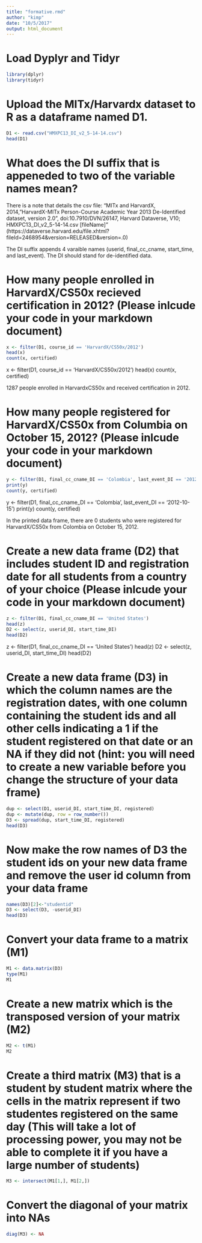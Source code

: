 ```yaml
---
title: "formative.rmd"
author: "kimp"
date: "10/5/2017"
output: html_document
---
```


# Load Dyplyr and Tidyr

```r
library(dplyr)
library(tidyr)
```


# Upload the MITx/Harvardx dataset to R as a dataframe named D1.

```r
D1 <- read.csv("HMXPC13_DI_v2_5-14-14.csv")
head(D1)
```

# What does the DI suffix that is appeneded to two of the variable names mean?

There is a note that details the csv file: 
"MITx and HarvardX, 2014, "HarvardX-MITx Person-Course Academic Year 2013 De-Identified dataset, version 2.0", doi:10.7910/DVN/26147, Harvard Dataverse, V10; HMXPC13_DI_v2_5-14-14.csv [fileName]"
(https://dataverse.harvard.edu/file.xhtml?fileId=2468954&version=RELEASED&version=.0)

The DI suffix appends 4 varaible names (userid, final_cc_cname, start_time, and last_event). The DI should stand for de-identified data.

# How many people enrolled in HarvardX/CS50x recieved certification in 2012? (Please inlcude your code in your markdown document)

```r
x <- filter(D1, course_id == 'HarvardX/CS50x/2012')
head(x)
count(x, certified)
```

x <- filter(D1, course_id == 'HarvardX/CS50x/2012')
head(x)
count(x, certified)

1287 people enrolled in HarvardxCS50x and received certification in 2012.

# How many people registered for HarvardX/CS50x from Columbia on October 15, 2012? (Please inlcude your code in your markdown document)

```r
y <- filter(D1, final_cc_cname_DI == 'Colombia', last_event_DI == '2012-10-15')
print(y)
count(y, certified)
```

y <- filter(D1, final_cc_cname_DI == 'Colombia', last_event_DI == '2012-10-15')
print(y)
count(y, certified)

In the printed data frame, there are 0 students who were registered for HarvardX/CS50x from Colombia on October 15, 2012.

# Create a new data frame (D2) that includes student ID and registration date for all students from a country of your choice (Please inlcude your code in your markdown document)

```r
z <- filter(D1, final_cc_cname_DI == 'United States')
head(z)
D2 <- select(z, userid_DI, start_time_DI)
head(D2)
```

z <- filter(D1, final_cc_cname_DI == 'United States')
head(z)
D2 <- select(z, userid_DI, start_time_DI)
head(D2)

# Create a new data frame (D3) in which the column names are the registration dates, with one column containing the student ids and all other cells indicating a 1 if the student registered on that date or an NA if they did not (hint: you will need to create a new variable before you change the structure of your data frame)


```r
dup <- select(D1, userid_DI, start_time_DI, registered)
dup <- mutate(dup, row = row_number())
D3 <- spread(dup, start_time_DI, registered)
head(D3)
```

# Now make the row names of D3 the student ids on your new data frame and remove the user id column from your data frame

```r
names(D3)[2]<-"studentid"
D3 <- select(D3, -userid_DI)
head(D3)
```

# Convert your data frame to a matrix (M1)

```r
M1 <- data.matrix(D3)
type(M1)
M1
```

# Create a new matrix which is the transposed version of your matrix (M2)

```r
M2 <- t(M1)
M2
```

# Create a third matrix (M3) that is a student by student matrix where the cells in the matrix represent if two studentes registered on the same day (This will take a lot of processing power, you may not be able to complete it if you have a large number of students)

```r
M3 <- intersect(M1[1,], M1[2,])

```

# Convert the diagonal of your matrix into NAs

```r
diag(M3) <- NA
```

